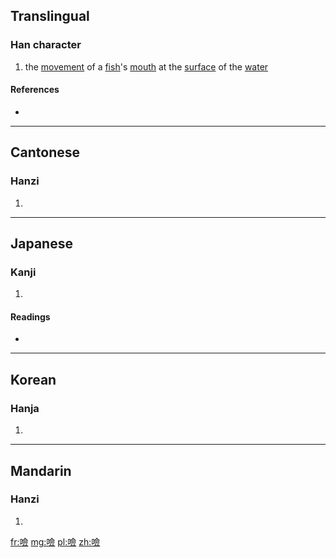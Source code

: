 ==Translingual==

===Han character===
{{Han char|rn=30|rad=口|as=13|sn=16|four=6808<sub>6</sub>|canj=口人一人 (ROMO)}}

# the [[movement]] of a [[fish]]'s [[mouth]] at the [[surface]] of the [[water]]

====References====
* {{Han ref|kx=0209.160|dkj=04350|dj=0432.020|hdz=10693.020|uh=565E|ud=22110|bh=E945|bd=59717}}

----

==Cantonese==

===Hanzi===
{{yue-hanzi|jyut=|y=yim2}}

# {{defn|lang=yue|sort=口13}}

----

==Japanese==

===Kanji===
{{ja-kanji|grade=|rs=口13}}

# {{defn|lang=ja|sort=口13}}

====Readings====
* {{ja-readings|on=[[げん]] (gen)|kun=[[あぎとう]] (agitou), [[はげしい]] (hageshii)}}

----

==Korean==

===Hanja===
{{ko-hanja|hangeul=엄|rv=eom|mr=ŏm}}

# {{defn|lang=ko|sort=口13}}

----

==Mandarin==

===Hanzi===
{{cmn-hanzi|pin=[[yǎn]] ([[yan3]])|wg=yen<sup>3</sup>}}

# {{defn|lang=cmn|sort=口13}}

[[fr:噞]]
[[mg:噞]]
[[pl:噞]]
[[zh:噞]]